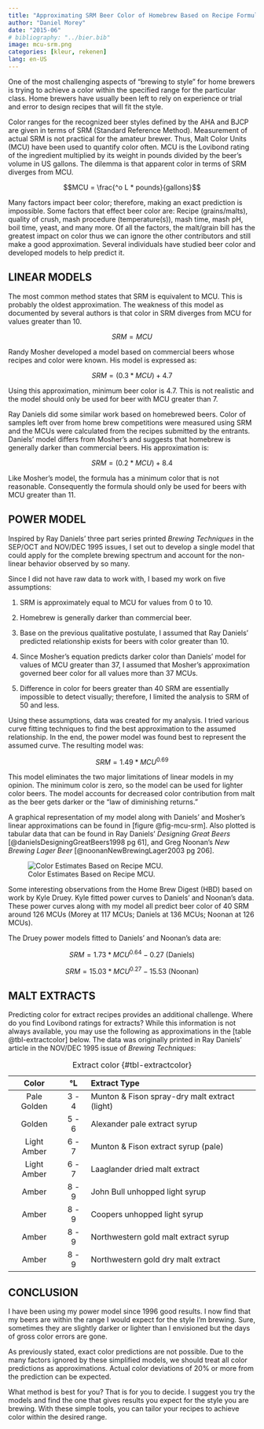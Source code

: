 ```yaml
---
title: "Approximating SRM Beer Color of Homebrew Based on Recipe Formulation"
author: "Daniel Morey"
date: "2015-06"
# bibliography: "../bier.bib"
image: mcu-srm.png
categories: [kleur, rekenen]
lang: en-US
---
```


One of the most challenging aspects of "brewing to style" for home brewers is trying to achieve a color within the specified range for the particular class. Home brewers have usually been left to rely on experience or trial and error to design recipes that will fit the style.

Color ranges for the recognized beer styles defined by the AHA and BJCP are given in terms of SRM (Standard Reference Method). Measurement of actual SRM is not practical for the amateur brewer. Thus, Malt Color Units (MCU) have been used to quantify color often. MCU is the Lovibond rating of the ingredient multiplied by its weight in pounds divided by the beer's volume in US gallons. The dilemma is that apparent color in terms of SRM diverges from MCU.

$$MCU = \frac{^o L * pounds}{gallons}$$

Many factors impact beer color; therefore, making an exact prediction is impossible. Some factors that effect beer color are: Recipe (grains/malts), quality of crush, mash procedure (temperature(s)), mash time, mash pH, boil time, yeast, and many more. Of all the factors, the malt/grain bill has the greatest impact on color thus we can ignore the other contributors and still make a good approximation. Several individuals have studied beer color and developed models to help predict it.

## LINEAR MODELS

The most common method states that SRM is equivalent to MCU. This is probably the oldest approximation. The weakness of this model as documented by several authors is that color in SRM diverges from MCU for values greater than 10.

$$SRM = MCU$$

Randy Mosher developed a model based on commercial beers whose recipes and color were known. His model is expressed as:

$$SRM = (0.3*MCU) + 4.7$$

Using this approximation, minimum beer color is 4.7. This is not realistic and the model should only be used for beer with MCU greater than 7.

Ray Daniels did some similar work based on homebrewed beers. Color of samples left over from home brew competitions were measured using SRM and the MCUs were calculated from the recipes submitted by the entrants. Daniels' model differs from Mosher's and suggests that homebrew is generally darker than commercial beers. His approximation is:

$$SRM = (0.2*MCU) + 8.4$$

Like Mosher's model, the formula has a minimum color that is not reasonable. Consequently the formula should only be used for beers with MCU greater than 11.

## POWER MODEL

Inspired by Ray Daniels' three part series printed *Brewing Techniques* in the SEP/OCT and NOV/DEC 1995 issues, I set out to develop a single model that could apply for the complete brewing spectrum and account for the non-linear behavior observed by so many.

Since I did not have raw data to work with, I based my work on five assumptions:

1.  SRM is approximately equal to MCU for values from 0 to 10.

2.  Homebrew is generally darker than commercial beer.

3.  Base on the previous qualitative postulate, I assumed that Ray Daniels' predicted relationship exists for beers with color greater than 10.

4.  Since Mosher's equation predicts darker color than Daniels' model for values of MCU greater than 37, I assumed that Mosher's approximation governed beer color for all values more than 37 MCUs.

5.  Difference in color for beers greater than 40 SRM are essentially impossible to detect visually; therefore, I limited the analysis to SRM of 50 and less.

Using these assumptions, data was created for my analysis. I tried various curve fitting techniques to find the best approximation to the assumed relationship. In the end, the power model was found best to represent the assumed curve. The resulting model was:

$$SRM = 1.49*MCU^{0.69}$$

This model eliminates the two major limitations of linear models in my opinion. The minimum color is zero, so the model can be used for lighter color beers. The model accounts for decreased color contribution from malt as the beer gets darker or the "law of diminishing returns."

A graphical representation of my model along with Daniels' and Mosher's linear approximations can be found in [figure @fig-mcu-srm]. Also plotted is tabular data that can be found in Ray Daniels' *Designing Great Beers* [@danielsDesigningGreatBeers1998 pg 61], and Greg Noonan's *New Brewing Lager Beer* [@noonanNewBrewingLager2003 pg 206].

![Color Estimates Based on Recipe MCU.](mcu-srm.png){#fig-mcu-srm}

Some interesting observations from the Home Brew Digest (HBD) based on work by Kyle Druey. Kyle fitted power curves to Daniels' and Noonan's data. These power curves along with my model all predict beer color of 40 SRM around 126 MCUs (Morey at 117 MCUs; Daniels at 136 MCUs; Noonan at 126 MCUs).

The Druey power models fitted to Daniels' and Noonan's data are:

$$
SRM = 1.73*MCU^{0.64} - 0.27 \text{ (Daniels)}
$$

$$
SRM = 15.03*MCU^{0.27} -15.53 \text{ (Noonan)}
$$

## MALT EXTRACTS

Predicting color for extract recipes provides an additional challenge. Where do you find Lovibond ratings for extracts? While this information is not always available, you may use the following as approximations in the [table @tbl-extractcolor] below. The data was originally printed in Ray Daniels' article in the NOV/DEC 1995 issue of *Brewing Techniques*:

|    Color    |  °L   | Extract Type                                  |
|:-----------:|:-----:|:----------------------------------------------|
| Pale Golden | 3 - 4 | Munton & Fison spray-dry malt extract (light) |
|   Golden    | 5 - 6 | Alexander pale extract syrup                  |
| Light Amber | 6 - 7 | Munton & Fison extract syrup (pale)           |
| Light Amber | 6 - 7 | Laaglander dried malt extract                 |
|    Amber    | 8 - 9 | John Bull unhopped light syrup                |
|    Amber    | 8 - 9 | Coopers unhopped light syrup                  |
|    Amber    | 8 - 9 | Northwestern gold malt extract syrup          |
|    Amber    | 8 - 9 | Northwestern gold dry malt extract            |

: Extract color {#tbl-extractcolor}

## CONCLUSION

I have been using my power model since 1996 good results. I now find that my beers are within the range I would expect for the style I'm brewing. Sure, sometimes they are slightly darker or lighter than I envisioned but the days of gross color errors are gone.

As previously stated, exact color predictions are not possible. Due to the many factors ignored by these simplified models, we should treat all color predictions as approximations. Actual color deviations of 20% or more from the prediction can be expected.

What method is best for you? That is for you to decide. I suggest you try the models and find the one that gives results you expect for the style you are brewing. With these simple tools, you can tailor your recipes to achieve color within the desired range.

